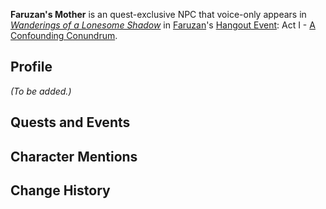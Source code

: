 {{Meta
<!-- Remove this template after adding the missing info -->
|missing_NPC_profile  = yes
}}
{{Character Infobox
|type             = Mentioned 
|image            = 
|region           = Sumeru
|location         = 
|title            = 
|voiceEN          = 
|child            = Faruzan
}}
'''Faruzan's Mother''' is an quest-exclusive NPC that voice-only appears in ''[[Wanderings of a Lonesome Shadow]]'' in [[Faruzan]]'s [[Hangout Event]]: Act I - [[A Confounding Conundrum]].

==Profile==
<!-- Detailed story/lore information goes here. -->
''(To be added.)''

==Quests and Events==
{{Quests and Events
|Wanderings of a Lonesome Shadow = voice
}}

==Character Mentions==
{{Character Mentions}}

==Change History==
{{Change History|3.5}}